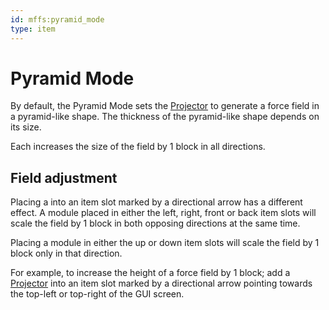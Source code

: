```yaml
---
id: mffs:pyramid_mode
type: item
---
```


# Pyramid Mode

By default, the Pyramid Mode sets the [Projector](@mffs:projector) to generate a force field in a pyramid-like shape.
The thickness of the pyramid-like shape depends on its size.

Each [](mffs:scale_module) increases the size of the field by 1 block in all directions.

<PrefabObtaining />

## Field adjustment

Placing a [](mffs:scale_module) into an item slot marked by a directional arrow has a different effect.
A module placed in either the left, right, front or back item slots will scale the field by 1 block in both opposing
directions at the same time.

Placing a module in either the up or down item slots will scale the field by 1 block only in that direction.

For example, to increase the height of a force field by 1 block; add a [Projector](@mffs:projector) into an item slot
marked by a directional arrow pointing towards the top-left or top-right of the GUI screen.

